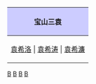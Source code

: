 {|align="center" style="border:1px solid #AAAAAA; margin-top:5px; margin-bottom:5px;"
!style="background-color:#CCCCFF;"|'''宝山三袁'''
|-
|[[袁希洛]] | [[袁希涛]] | [[袁希濂]]
|}
<noinclude>
[[Category:宁波裔上海人|B]]
[[Category:鄞县人|B]]
[[Category:宁波人物并称|B]]
[[Category:西门袁氏|B]]
</noinclude>